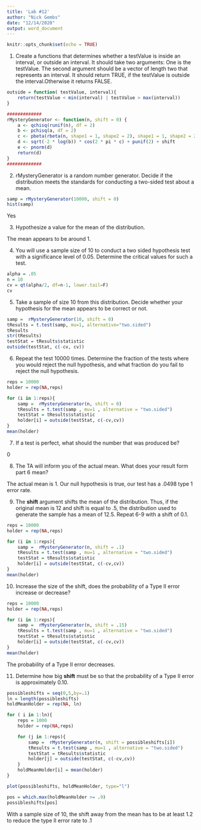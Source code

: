 ```yaml
---
title: 'Lab #12'
author: "Nick Gembs"
date: "12/14/2020"
output: word_document
---
```


```r
knitr::opts_chunk$set(echo = TRUE)
```


1. Create a functions that determines whether a testValue is inside an interval, or outside an interval. It should take two arguments: One is the testValue. The second argument should be a vector of length two that represents an interval. It should return TRUE, if the testValue is outside the interval.Otherwise it returns FALSE.

```r

outside = function( testValue, interval){
    return(testValue < min(interval) | testValue > max(interval))
}

```



```r
############# 
rMysteryGenerator <- function(n, shift = 0) {
    a <- qchisq(runif(n), df = 2)
    b <- pchisq(a, df = 2)
    c <- pbeta(rbeta(n, shape1 = 1, shape2 = 2), shape1 = 1, shape2 = 2)
    d <- sqrt(-2 * log(b)) * cos(2 * pi * c) + punif(2) + shift
    e <- pnorm(d)
    return(d)
}
############# 
```



2. rMysteryGenerator is a random number generator. Decide if the distribution meets the standards for conducting a two-sided test about a mean.

```r

samp = rMysteryGenerator(10000, shift = 0)
hist(samp)
```
Yes


3. Hypothesize a value for the mean of the distribution.

The mean appears to be around 1.

4. You will use a sample size of 10 to conduct a two sided hypothesis test with a  significance level of 0.05. Determine the critical values for such a test.

```r

alpha = .05
n = 10
cv = qt(alpha/2, df=n-1, lower.tail=F)
cv
```


5. Take a sample of size 10 from this distribution. Decide whether your hypothesis for the mean appears to be correct or not.

```r

samp =  rMysteryGenerator(10, shift = 0)
tResults = t.test(samp, mu=1, alternative="two.sided")
tResults
str(tResults)
testStat = tResults$statistic
outside(testStat, c(-cv, cv))
```



6. Repeat the test 10000 times. Determine the fraction of the tests where you would reject the null hypothesis, and what fraction do you fail to reject the null hypothesis.

```r

reps = 10000
holder = rep(NA,reps)

for (i in 1:reps){
    samp =  rMysteryGenerator(n, shift = 0)
    tResults = t.test(samp , mu=1 , alternative = "two.sided")
    testStat = tResults$statistic
    holder[i] = outside(testStat, c(-cv,cv))
}
mean(holder)
```



7. If a test is perfect, what should the number that was produced be?

0


8. The TA will inform you of the actual mean. What does your result form part 6 mean?


The actual mean is 1. Our null hypothesis is true, our test has a .0498 type 1 error rate.


9. The **shift** argument shifts the mean of the distribution. Thus, if the original mean is 12 and shift is equal to .5, the distribution used to generate the sample  has a mean of 12.5. Repeat 6-9 with a shift of 0.1.

```r

reps = 10000
holder = rep(NA,reps)

for (i in 1:reps){
    samp =  rMysteryGenerator(n, shift = .1)
    tResults = t.test(samp , mu=1 , alternative = "two.sided")
    testStat = tResults$statistic
    holder[i] = outside(testStat, c(-cv,cv))
}
mean(holder)

```


10. Increase the size of the shift, does the probability of a Type II error increase or decrease?

```r
reps = 10000
holder = rep(NA,reps)

for (i in 1:reps){
    samp =  rMysteryGenerator(n, shift = .15)
    tResults = t.test(samp , mu=1 , alternative = "two.sided")
    testStat = tResults$statistic
    holder[i] = outside(testStat, c(-cv,cv))
}
mean(holder)

```
The probability of a Type II error decreases.

11. Determine how big **shift** must be so that the probability of a Type II error is approximately 0.10.

```r
possibleshifts = seq(0,5,by=.1)
ln = length(possibleshifts)
holdMeanHolder = rep(NA, ln)

for ( i in 1:ln){
    reps = 1000
    holder = rep(NA,reps)

    for (j in 1:reps){
        samp =  rMysteryGenerator(n, shift = possibleshifts[i])
        tResults = t.test(samp , mu=1 , alternative = "two.sided")
        testStat = tResults$statistic
        holder[j] = outside(testStat, c(-cv,cv))
    }
    holdMeanHolder[i] = mean(holder)
}    

plot(possibleshifts, holdMeanHolder, type="l")

pos = which.max(holdMeanHolder >= .9)
possibleshifts[pos]
```
With a sample size of 10, the shift away from the mean has to be at least 1.2 to reduce the type II error rate to .1







